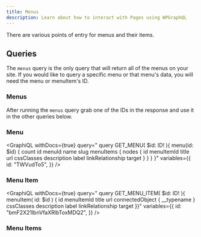 ```yaml
---
title: Menus
description: Learn about how to interact with Pages using WPGraphQL
---
```



There are various points of entry for menus and their items.

## Queries

The `menus` query is the only query that will return all of the menus on your site. If you would like to query a specific menu or that menu's data, you will need the menu or menuItem's ID.

### Menus

<GraphiQL
	query="
    {
      menus {
        nodes {
          id
          menuId
          menuItems {
            edges {
              node {
                id
                menuItemId
                title
                url
                connectedObject {
                  __typename
                }
                cssClasses
                description
                label
                linkRelationship
                target
              }
            }
            nodes {
              id
              menuItemId
              title
              url
              connectedObject {
                __typename
              }
              cssClasses
              description
              label
              linkRelationship
              target
            }
          }
        }
      }
    }"
/>

After running the `menus` query grab one of the IDs in the response and use it in the other queries below.

### Menu

<GraphiQL
	withDocs={true}
	query="
  query GET_MENU( $id: ID! ){
      menu(id: $id) {
        count
        id
        menuId
        name
        slug
        menuItems {
          nodes {
            id
            menuItemId
            title
            url
            cssClasses
            description
            label
            linkRelationship
            target
          }
        }
      }
  }"
	variables={{
		id: "TWVudTo5",
	}}
/>

### Menu Item

<GraphiQL
	withDocs={true}
	query="
     query GET_MENU_ITEM( $id: ID! ){
       menuItem( id: $id ) {
         id
         menuItemId
         title
         url
         connectedObject {
            __typename
         }
         cssClasses
         description
         label
         linkRelationship
         target
       }}"
	variables={{
		id: "bmF2X21lbnVfaXRlbToxMDQ2",
	}}
/>

### Menu Items

<GraphiQL
	withDocs={true}
	query="{
  menuItems(where: {location: PRIMARY}){
    edges {
      node {
        id
        menuItemId
        title
        url
        connectedObject {
          __typename
        }
        cssClasses
        description
        label
        linkRelationship
        target
      }
    }
    nodes {
      id
      menuItemId
      title
      url
      connectedObject {
        __typename
      }
      cssClasses
      description
      label
      linkRelationship
      target
    }
  }}"
/>
